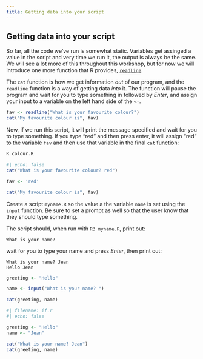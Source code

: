 ```yaml
---
title: Getting data into your script
---
```





## Getting data into your script

So far, all the code we've run is somewhat static. Variables get assinged a value in the script and very time we run it, the output is always be the same. We will see a lot more of this throughout this workshop, but for now we will introduce one more function that R provides, [`readline`](https://rdrr.io/r/base/readline.html).

The `cat` function is how we get information *out* of our program, and the `readline` function is a way of getting data *into* it. The function will pause the program and wait for you to type something in followed by *Enter*, and assign your input to a variable on the left hand side of the `<-`.

```.R
fav <- readline("What is your favourite colour?")
cat("My favourite colour is", fav)
```

Now, if we run this script, it will print the message specified and wait for you to type something. If you type "red" and then press enter, it will assign "red" to the variable `fav` and then use that variable in the final `cat` function:

```.bash
R colour.R
```

```.r
#| echo: false
cat("What is your favourite colour? red")

fav <- 'red'

cat("My favourite colour is", fav)
```


::: {#exercise .callout-note title="Exercise" icon=false} 

Create a script `myname.R` so the value a the variable `name` is set using the `input` function. Be sure to set a prompt as well so that the user know that they should type something.

The script should, when run with `R3 myname.R`, print out:

```
What is your name?
```

wait for you to type your name and press *Enter*, then print out:

```
What is your name? Jean
Hello Jean
```
:::

::: {#answer-N .callout-caution icon=false title='Answer' collapse="true"}
```.R
greeting <- "Hello"

name <- input("What is your name? ")

cat(greeting, name)
```

```.r
#| filename: if.r
#| echo: false

greeting <- "Hello"
name <- "Jean"

cat("What is your name? Jean")
cat(greeting, name)
```
:::


